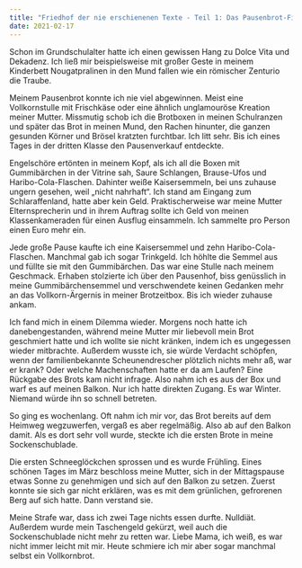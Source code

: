 ```yaml
---
title: "Friedhof der nie erschienenen Texte - Teil 1: Das Pausenbrot-Fiasko"
date: 2021-02-17
---
```

Schon im Grundschulalter hatte ich einen gewissen Hang zu Dolce Vita und Dekadenz. Ich ließ mir beispielsweise mit großer Geste in meinem Kinderbett Nougatpralinen in den Mund fallen wie ein römischer Zenturio die Traube.

Meinem Pausenbrot konnte ich nie viel abgewinnen. Meist eine Vollkornstulle mit Frischkäse oder eine ähnlich unglamouröse Kreation meiner Mutter. Missmutig schob ich die Brotboxen in meinen Schulranzen und später das Brot in meinen Mund, den Rachen hinunter, die ganzen gesunden Körner und Brösel kratzten furchtbar. Ich litt sehr. Bis ich eines Tages in der dritten Klasse den Pausenverkauf entdeckte.

Engelschöre ertönten in meinem Kopf, als ich all die Boxen mit Gummibärchen in der Vitrine sah, Saure Schlangen, Brause-Ufos und Haribo-Cola-Flaschen. Dahinter weiße Kaisersemmeln, bei uns zuhause ungern gesehen, weil „nicht nahrhaft“. Ich stand am Eingang zum Schlaraffenland, hatte aber kein Geld. Praktischerweise war meine Mutter Elternsprecherin und in ihrem Auftrag sollte ich Geld von meinen Klassenkameraden für einen Ausflug einsammeln. Ich sammelte pro Person einen Euro mehr ein.

Jede große Pause kaufte ich eine Kaisersemmel und zehn Haribo-Cola-Flaschen. Manchmal gab ich sogar Trinkgeld. Ich höhlte die Semmel aus und füllte sie mit den Gummibärchen. Das war eine Stulle nach meinem Geschmack. Erhaben stolzierte ich über den Pausenhof, biss genüsslich in meine Gummibärchensemmel und verschwendete keinen Gedanken mehr an das Vollkorn-Ärgernis in meiner Brotzeitbox. Bis ich wieder zuhause ankam.

Ich fand mich in einem Dilemma wieder. Morgens noch hatte ich danebengestanden, während meine Mutter mir liebevoll mein Brot geschmiert hatte und ich wollte sie nicht kränken, indem ich es ungegessen wieder mitbrachte. Außerdem wusste ich, sie würde Verdacht schöpfen, wenn der familienbekannte Scheunendrescher plötzlich nichts mehr aß, war er krank? Oder welche Machenschaften hatte er da am Laufen? Eine Rückgabe des Brots kam nicht infrage. Also nahm ich es aus der Box und warf es auf meinen Balkon. Nur ich hatte direkten Zugang. Es war Winter. Niemand würde ihn so schnell betreten.

So ging es wochenlang. Oft nahm ich mir vor, das Brot bereits auf dem Heimweg wegzuwerfen, vergaß es aber regelmäßig. Also ab auf den Balkon damit. Als es dort sehr voll wurde, steckte ich die ersten Brote in meine Sockenschublade.

Die ersten Schneeglöckchen sprossen und es wurde Frühling. Eines schönen Tages im März beschloss meine Mutter, sich in der Mittagspause etwas Sonne zu genehmigen und sich auf den Balkon zu setzen. Zuerst konnte sie sich gar nicht erklären, was es mit dem grünlichen, gefrorenen Berg auf sich hatte. Dann verstand sie.

Meine Strafe war, dass ich zwei Tage nichts essen durfte. Nulldiät. Außerdem wurde mein Taschengeld gekürzt, weil auch die Sockenschublade nicht mehr zu retten war. Liebe Mama, ich weiß, es war nicht immer leicht mit mir. Heute schmiere ich mir aber sogar manchmal selbst ein Vollkornbrot.